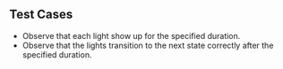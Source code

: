 ## Test Cases

- Observe that each light show up for the specified duration.
- Observe that the lights transition to the next state correctly after the specified duration.
